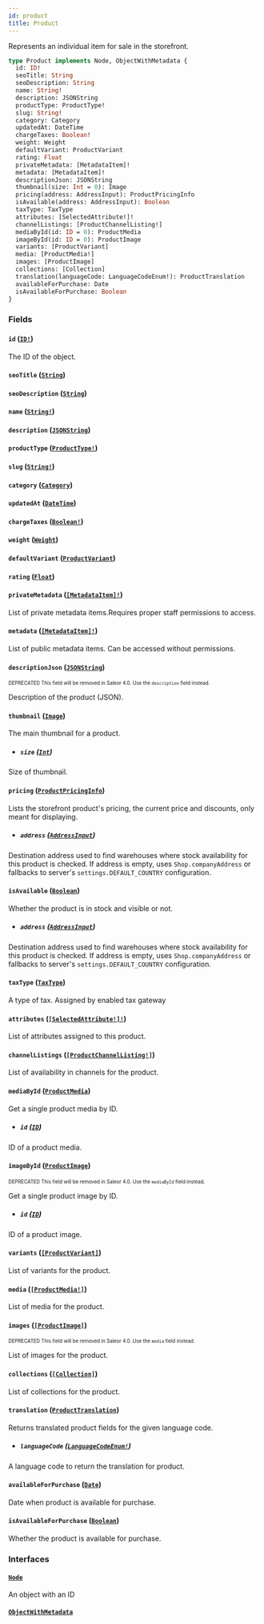 ```yaml
---
id: product
title: Product
---
```


Represents an individual item for sale in the storefront.

```graphql
type Product implements Node, ObjectWithMetadata {
  id: ID!
  seoTitle: String
  seoDescription: String
  name: String!
  description: JSONString
  productType: ProductType!
  slug: String!
  category: Category
  updatedAt: DateTime
  chargeTaxes: Boolean!
  weight: Weight
  defaultVariant: ProductVariant
  rating: Float
  privateMetadata: [MetadataItem]!
  metadata: [MetadataItem]!
  descriptionJson: JSONString
  thumbnail(size: Int = 0): Image
  pricing(address: AddressInput): ProductPricingInfo
  isAvailable(address: AddressInput): Boolean
  taxType: TaxType
  attributes: [SelectedAttribute!]!
  channelListings: [ProductChannelListing!]
  mediaById(id: ID = 0): ProductMedia
  imageById(id: ID = 0): ProductImage
  variants: [ProductVariant]
  media: [ProductMedia!]
  images: [ProductImage]
  collections: [Collection]
  translation(languageCode: LanguageCodeEnum!): ProductTranslation
  availableForPurchase: Date
  isAvailableForPurchase: Boolean
}
```

### Fields

#### `id` ([`ID!`](/developer/api-reference/scalars/id.mdx))

The ID of the object.

#### `seoTitle` ([`String`](/developer/api-reference/scalars/string.mdx))

#### `seoDescription` ([`String`](/developer/api-reference/scalars/string.mdx))

#### `name` ([`String!`](/developer/api-reference/scalars/string.mdx))

#### `description` ([`JSONString`](/developer/api-reference/scalars/json-string.mdx))

#### `productType` ([`ProductType!`](/developer/api-reference/objects/product-type.mdx))

#### `slug` ([`String!`](/developer/api-reference/scalars/string.mdx))

#### `category` ([`Category`](/developer/api-reference/objects/category.mdx))

#### `updatedAt` ([`DateTime`](/developer/api-reference/scalars/date-time.mdx))

#### `chargeTaxes` ([`Boolean!`](/developer/api-reference/scalars/boolean.mdx))

#### `weight` ([`Weight`](/developer/api-reference/objects/weight.mdx))

#### `defaultVariant` ([`ProductVariant`](/developer/api-reference/objects/product-variant.mdx))

#### `rating` ([`Float`](/developer/api-reference/scalars/float.mdx))

#### `privateMetadata` ([`[MetadataItem]!`](/developer/api-reference/objects/metadata-item.mdx))

List of private metadata items.Requires proper staff permissions to access.

#### `metadata` ([`[MetadataItem]!`](/developer/api-reference/objects/metadata-item.mdx))

List of public metadata items. Can be accessed without permissions.

#### `descriptionJson` ([`JSONString`](/developer/api-reference/scalars/json-string.mdx))

<sub><sup><span className="deprecatedTag">DEPRECATED</span> This field will be removed in Saleor 4.0. Use the `description` field instead.</sup></sub>

Description of the product (JSON).

#### `thumbnail` ([`Image`](/developer/api-reference/objects/image.mdx))

The main thumbnail for a product.

- ##### `size` ([`Int`](/developer/api-reference/scalars/int.mdx))

Size of thumbnail.

#### `pricing` ([`ProductPricingInfo`](/developer/api-reference/objects/product-pricing-info.mdx))

Lists the storefront product's pricing, the current price and discounts, only meant for displaying.

- ##### `address` ([`AddressInput`](/developer/api-reference/inputs/address-input.mdx))

Destination address used to find warehouses where stock availability for this product is checked. If address is empty, uses `Shop.companyAddress` or fallbacks to server's `settings.DEFAULT_COUNTRY` configuration.

#### `isAvailable` ([`Boolean`](/developer/api-reference/scalars/boolean.mdx))

Whether the product is in stock and visible or not.

- ##### `address` ([`AddressInput`](/developer/api-reference/inputs/address-input.mdx))

Destination address used to find warehouses where stock availability for this product is checked. If address is empty, uses `Shop.companyAddress` or fallbacks to server's `settings.DEFAULT_COUNTRY` configuration.

#### `taxType` ([`TaxType`](/developer/api-reference/objects/tax-type.mdx))

A type of tax. Assigned by enabled tax gateway

#### `attributes` ([`[SelectedAttribute!]!`](/developer/api-reference/objects/selected-attribute.mdx))

List of attributes assigned to this product.

#### `channelListings` ([`[ProductChannelListing!]`](/developer/api-reference/objects/product-channel-listing.mdx))

List of availability in channels for the product.

#### `mediaById` ([`ProductMedia`](/developer/api-reference/objects/product-media.mdx))

Get a single product media by ID.

- ##### `id` ([`ID`](/developer/api-reference/scalars/id.mdx))

ID of a product media.

#### `imageById` ([`ProductImage`](/developer/api-reference/objects/product-image.mdx))

<sub><sup><span className="deprecatedTag">DEPRECATED</span> This field will be removed in Saleor 4.0. Use the `mediaById` field instead.</sup></sub>

Get a single product image by ID.

- ##### `id` ([`ID`](/developer/api-reference/scalars/id.mdx))

ID of a product image.

#### `variants` ([`[ProductVariant]`](/developer/api-reference/objects/product-variant.mdx))

List of variants for the product.

#### `media` ([`[ProductMedia!]`](/developer/api-reference/objects/product-media.mdx))

List of media for the product.

#### `images` ([`[ProductImage]`](/developer/api-reference/objects/product-image.mdx))

<sub><sup><span className="deprecatedTag">DEPRECATED</span> This field will be removed in Saleor 4.0. Use the `media` field instead.</sup></sub>

List of images for the product.

#### `collections` ([`[Collection]`](/developer/api-reference/objects/collection.mdx))

List of collections for the product.

#### `translation` ([`ProductTranslation`](/developer/api-reference/objects/product-translation.mdx))

Returns translated product fields for the given language code.

- ##### `languageCode` ([`LanguageCodeEnum!`](/developer/api-reference/enums/language-code-enum.mdx))

A language code to return the translation for product.

#### `availableForPurchase` ([`Date`](/developer/api-reference/scalars/date.mdx))

Date when product is available for purchase.

#### `isAvailableForPurchase` ([`Boolean`](/developer/api-reference/scalars/boolean.mdx))

Whether the product is available for purchase.

### Interfaces

#### [`Node`](/developer/api-reference/interfaces/node.mdx)

An object with an ID

#### [`ObjectWithMetadata`](/developer/api-reference/interfaces/object-with-metadata.mdx)

